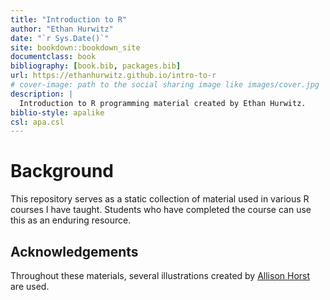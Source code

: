 ```yaml
--- 
title: "Introduction to R"
author: "Ethan Hurwitz"
date: "`r Sys.Date()`"
site: bookdown::bookdown_site
documentclass: book
bibliography: [book.bib, packages.bib]
url: https://ethanhurwitz.github.io/intro-to-r
# cover-image: path to the social sharing image like images/cover.jpg
description: |
  Introduction to R programming material created by Ethan Hurwitz.
biblio-style: apalike
csl: apa.csl
---
```


# Background

This repository serves as a static collection of material used in various R courses I have taught. Students who have completed the course can use this as an enduring resource.

## Acknowledgements

Throughout these materials, several illustrations created by [Allison Horst](https://www.allisonhorst.com/) are used.

